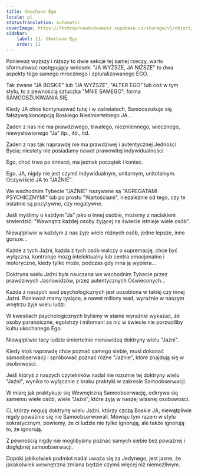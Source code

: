 ```yaml
---
title: Ukochane Ego
locale: pl
statusTranslation: automatic
coverImage: https://lhvmrqwrcowdvduuaukz.supabase.co/storage/v1/object/public/strapi-uploads/small_cover-tratado-de-psicologia-revolucionaria.webp-5e15e1cec4e0ebebcde5d7fc7565d8fd.webp
sidebar:
    label: 11. Ukochane Ego
    order: 11
---
```

Ponieważ wyższy i niższy to dwie sekcje tej samej rzeczy, warto sformułować następujący wniosek: "JA WYŻSZE, JA NIŻSZE" to dwa aspekty tego samego mrocznego i zpluralizowanego EGO.

Tak zwane "JA BOSKIE" lub "JA WYŻSZE", "ALTER EGO" lub coś w tym stylu, to z pewnością sztuczka "MNIE SAMEGO", forma SAMOOSZUKIWANIA SIĘ.

Kiedy JA chce kontynuować tutaj i w zaświatach, Samooszukuje się fałszywą koncepcją Boskiego Nieśmiertelnego JA...

Żaden z nas nie ma prawdziwego, trwałego, niezmiennego, wiecznego, niewysłowionego "Ja" itp., itd., itd.

Żaden z nas tak naprawdę nie ma prawdziwej i autentycznej Jedności Bycia; niestety nie posiadamy nawet prawowitej indywidualności.

Ego, choć trwa po śmierci, ma jednak początek i koniec.

Ego, JA, nigdy nie jest czymś indywidualnym, unitarnym, unitotalnym. Oczywiście JA to "JAŹNIE".

We wschodnim Tybecie "JAŹNIE" nazywane są "AGREGATAMI PSYCHICZNYMI" lub po prostu "Wartościami", niezależnie od tego, czy te ostatnie są pozytywne, czy negatywne.

Jeśli myślimy o każdym "Ja" jako o innej osobie, możemy z naciskiem stwierdzić: "Wewnątrz każdej osoby żyjącej na świecie istnieje wiele osób".

Niewątpliwie w każdym z nas żyje wiele różnych osób, jedne lepsze, inne gorsze...

Każde z tych Jaźni, każda z tych osób walczy o supremację, chce być wyłączna, kontroluje mózg intelektualny lub centra emocjonalne i motoryczne, kiedy tylko może, podczas gdy inna ją wypiera...

Doktryna wielu Jaźni była nauczana we wschodnim Tybecie przez prawdziwych Jasnowidzów, przez autentycznych Oświeconych...

Każda z naszych wad psychologicznych jest uosobiona w takiej czy innej Jaźni. Ponieważ mamy tysiące, a nawet miliony wad, wyraźnie w naszym wnętrzu żyje wielu ludzi.

W kwestiach psychologicznych byliśmy w stanie wyraźnie wykazać, że osoby paranoiczne, egolatrzy i mitomani za nic w świecie nie porzuciliby kultu ukochanego Ego.

Niewątpliwie tacy ludzie śmiertelnie nienawidzą doktryny wielu "Jaźni".

Kiedy ktoś naprawdę chce poznać samego siebie, musi dokonać samoobserwacji i spróbować poznać różne "Jaźnie", które znajdują się w osobowości.

Jeśli któryś z naszych czytelników nadal nie rozumie tej doktryny wielu "Jaźni", wynika to wyłącznie z braku praktyki w zakresie Samoobserwacji.

W miarę jak praktykuje się Wewnętrzną Samoobserwację, odkrywa się samemu wiele osób, wiele "Jaźni", które żyją w naszej własnej osobowości.

Ci, którzy negują doktrynę wielu Jaźni, którzy czczą Boskie JA, niewątpliwie nigdy poważnie się nie Samoobserwowali. Mówiąc tym razem w stylu sokratycznym, powiemy, że ci ludzie nie tylko ignorują, ale także ignorują to, że ignorują.

Z pewnością nigdy nie moglibyśmy poznać samych siebie bez poważnej i dogłębnej samoobserwacji.

Dopóki jakikolwiek podmiot nadal uważa się za Jedynego, jest jasne, że jakakolwiek wewnętrzna zmiana będzie czymś więcej niż niemożliwym.

